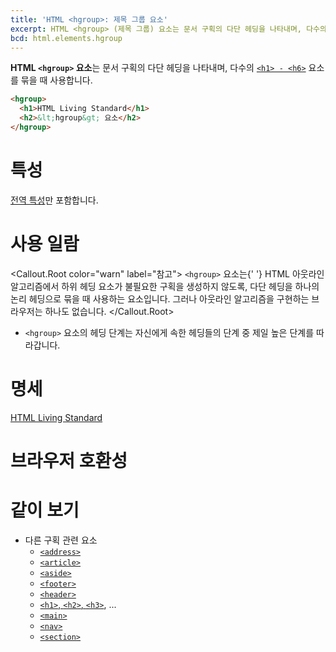 ```yaml
---
title: 'HTML <hgroup>: 제목 그룹 요소'
excerpt: HTML <hgroup> (제목 그룹) 요소는 문서 구획의 다단 헤딩을 나타내며, 다수의 <h1> - <h6> 요소를 묶을 때 사용합니다.
bcd: html.elements.hgroup
---
```


**HTML `<hgroup>` 요소**는 문서 구획의 다단 헤딩을 나타내며, 다수의 [`<h1> - <h6>`]('./Heading_Elements') 요소를 묶을 때 사용합니다.

<HTMLDemo height={120}>

```html
<hgroup>
  <h1>HTML Living Standard</h1>
  <h2>&lt;hgroup&gt; 요소</h2>
</hgroup>
```

</HTMLDemo>

# 특성

[전역 특성](/docs/Web/HTML/Global_attributes)만 포함합니다.

# 사용 일람

<Callout.Root color="warn" label="참고">
  <code>&lt;hgroup&gt;</code> 요소는{' '}
  <Anchor href="https://html.spec.whatwg.org/multipage/sections.html#outline">HTML 아웃라인 알고리즘</Anchor>에서 하위
  헤딩 요소가 불필요한 구획을 생성하지 않도록, 다단 헤딩을 하나의 논리 헤딩으로 묶을 때 사용하는 요소입니다. 그러나
  아웃라인 알고리즘을 구현하는 브라우저는 하나도 없습니다.
</Callout.Root>

- `<hgroup>` 요소의 헤딩 단계는 자신에게 속한 헤딩들의 단계 중 제일 높은 단계를 따라갑니다.

# 명세

[HTML Living Standard](https://html.spec.whatwg.org/multipage/semantics.html#the-hgroup-element)

# 브라우저 호환성

<BrowserCompat data={bcd} />

# 같이 보기

- 다른 구획 관련 요소
  - [`<address>`](./address)
  - [`<article>`](./article)
  - [`<aside>`](./aside)
  - [`<footer>`](./footer)
  - [`<header>`](./header)
  - [`<h1>`, `<h2>`, `<h3>`](./Heading_Elements), ...
  - [`<main>`](./main)
  - [`<nav>`](./nav)
  - [`<section>`](./section)
